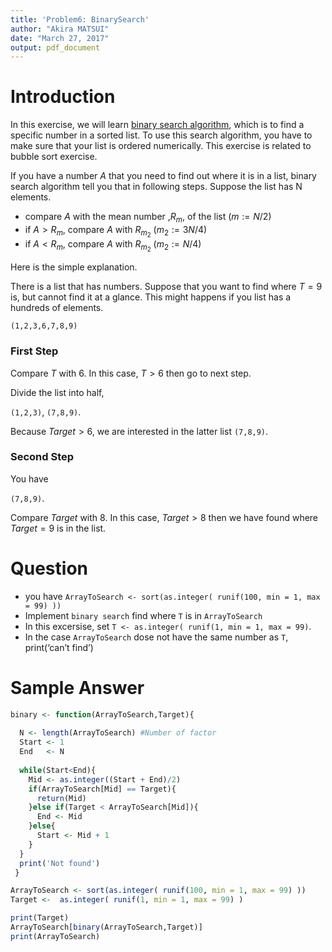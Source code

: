 ```yaml
---
title: 'Problem6: BinarySearch'
author: "Akira MATSUI"
date: "March 27, 2017"
output: pdf_document
---
```



# Introduction

In this exercise, we will learn [binary search algorithm](https://en.wikipedia.org/wiki/Binary_search_algorithm), which is to find a specific number in a sorted list. To use this search algorithm, you have to make sure that your list is ordered numerically. This exercise is related to bubble sort exercise.

If you have a number $A$ that you need to find out where it is in a list, binary search algorithm tell you that in following steps. Suppose the list has N elements.

- compare $A$ with the mean number ,$R_m$, of the list ($m := N/2$)
- if $A>R_m$, compare $A$ with $R_{m_2}$ ($m_2:= 3N/4$)
- if $A<R_m$, compare $A$ with $R_{m_2}$ ($m_2:= N/4$)


Here is the simple explanation.  

There is a list that has numbers. Suppose that you want to find where $T = 9$ is, but cannot find it at a glance. This might happens if you list has a hundreds of elements.


`(1,2,3,6,7,8,9)`



### First Step

Compare $T$ with $6$. In this case, $T>6$ then go to next step.

Divide the list into half,

`(1,2,3)`, `(7,8,9)`.

Because $Target>6$, we are interested in the latter list `(7,8,9)`.

### Second Step
 
You have

`(7,8,9)`.

Compare $Target$ with $8$. In this case, $Target>8$ then we have found where $Target=9$ is in the list.



# Question

- you have `ArrayToSearch <- sort(as.integer( runif(100, min = 1, max = 99) ))`
- Implement `binary search ` find where `T` is in `ArrayToSearch`
- In this excersise, set `T <- as.integer( runif(1, min = 1, max = 99)`.
- In the case `ArrayToSearch` dose not have the same number as `T`, print('can't find')

# Sample Answer


```r
binary <- function(ArrayToSearch,Target){
  
  N <- length(ArrayToSearch) #Number of factor
  Start <- 1
  End   <- N
  
  while(Start<End){
    Mid <- as.integer((Start + End)/2)
    if(ArrayToSearch[Mid] == Target){
      return(Mid)
    }else if(Target < ArrayToSearch[Mid]){
      End <- Mid 
    }else{
      Start <- Mid + 1
    }
  }
  print('Not found')
 }

ArrayToSearch <- sort(as.integer( runif(100, min = 1, max = 99) ))
Target <-  as.integer( runif(1, min = 1, max = 99) )

print(Target) 
ArrayToSearch[binary(ArrayToSearch,Target)]
print(ArrayToSearch)
```

